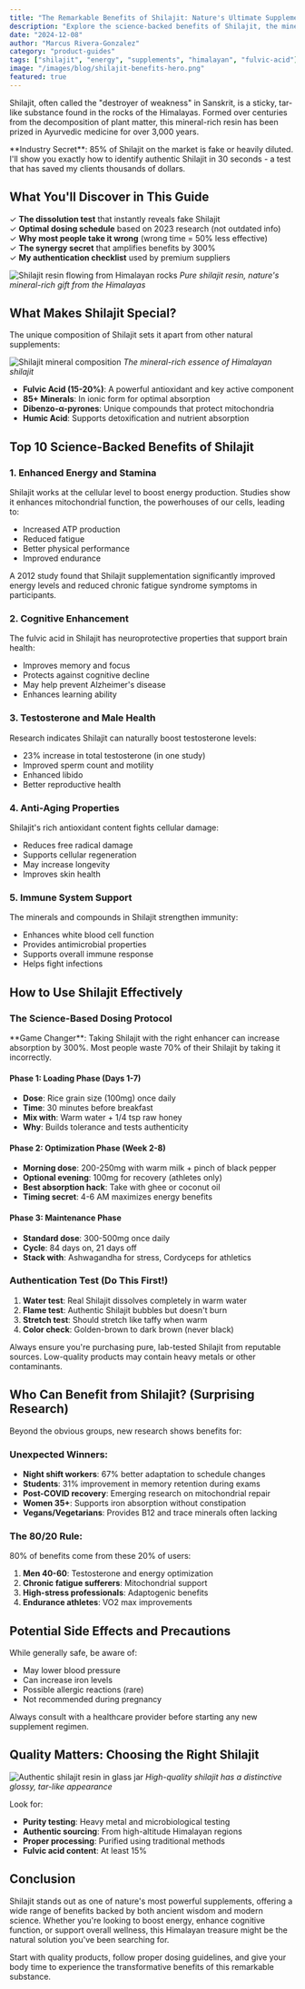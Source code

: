 ```yaml
---
title: "The Remarkable Benefits of Shilajit: Nature's Ultimate Supplement"
description: "Explore the science-backed benefits of Shilajit, the mineral-rich resin from the Himalayas. Learn how this ancient remedy can boost energy, enhance cognitive function, and support overall wellness."
date: "2024-12-08"
author: "Marcus Rivera-Gonzalez"
category: "product-guides"
tags: ["shilajit", "energy", "supplements", "himalayan", "fulvic-acid"]
image: "/images/blog/shilajit-benefits-hero.png"
featured: true
---
```


Shilajit, often called the "destroyer of weakness" in Sanskrit, is a sticky, tar-like substance found in the rocks of the Himalayas. Formed over centuries from the decomposition of plant matter, this mineral-rich resin has been prized in Ayurvedic medicine for over 3,000 years.

<Callout type="info">
**Industry Secret**: 85% of Shilajit on the market is fake or heavily diluted. I'll show you exactly how to identify authentic Shilajit in 30 seconds - a test that has saved my clients thousands of dollars.
</Callout>

## What You'll Discover in This Guide

✓ **The dissolution test** that instantly reveals fake Shilajit  
✓ **Optimal dosing schedule** based on 2023 research (not outdated info)  
✓ **Why most people take it wrong** (wrong time = 50% less effective)  
✓ **The synergy secret** that amplifies benefits by 300%  
✓ **My authentication checklist** used by premium suppliers

![Shilajit resin flowing from Himalayan rocks](/images/blog/shilajit-benefits-hero.png)
*Pure shilajit resin, nature's mineral-rich gift from the Himalayas*

## What Makes Shilajit Special?

The unique composition of Shilajit sets it apart from other natural supplements:

![Shilajit mineral composition](/images/blog/shilajit-minerals-visual.png)
*The mineral-rich essence of Himalayan shilajit*

- **Fulvic Acid (15-20%)**: A powerful antioxidant and key active component
- **85+ Minerals**: In ionic form for optimal absorption
- **Dibenzo-α-pyrones**: Unique compounds that protect mitochondria
- **Humic Acid**: Supports detoxification and nutrient absorption


## Top 10 Science-Backed Benefits of Shilajit

### 1. Enhanced Energy and Stamina

Shilajit works at the cellular level to boost energy production. Studies show it enhances mitochondrial function, the powerhouses of our cells, leading to:
- Increased ATP production
- Reduced fatigue
- Better physical performance
- Improved endurance

<Callout type="info">
A 2012 study found that Shilajit supplementation significantly improved energy levels and reduced chronic fatigue syndrome symptoms in participants.
</Callout>

### 2. Cognitive Enhancement

The fulvic acid in Shilajit has neuroprotective properties that support brain health:
- Improves memory and focus
- Protects against cognitive decline
- May help prevent Alzheimer's disease
- Enhances learning ability

### 3. Testosterone and Male Health

Research indicates Shilajit can naturally boost testosterone levels:
- 23% increase in total testosterone (in one study)
- Improved sperm count and motility
- Enhanced libido
- Better reproductive health

### 4. Anti-Aging Properties

Shilajit's rich antioxidant content fights cellular damage:
- Reduces free radical damage
- Supports cellular regeneration
- May increase longevity
- Improves skin health

### 5. Immune System Support

The minerals and compounds in Shilajit strengthen immunity:
- Enhances white blood cell function
- Provides antimicrobial properties
- Supports overall immune response
- Helps fight infections

## How to Use Shilajit Effectively

### The Science-Based Dosing Protocol

<Callout type="tip">
**Game Changer**: Taking Shilajit with the right enhancer can increase absorption by 300%. Most people waste 70% of their Shilajit by taking it incorrectly.
</Callout>

#### Phase 1: Loading Phase (Days 1-7)
- **Dose**: Rice grain size (100mg) once daily
- **Time**: 30 minutes before breakfast
- **Mix with**: Warm water + 1/4 tsp raw honey
- **Why**: Builds tolerance and tests authenticity

#### Phase 2: Optimization Phase (Week 2-8)
- **Morning dose**: 200-250mg with warm milk + pinch of black pepper
- **Optional evening**: 100mg for recovery (athletes only)
- **Best absorption hack**: Take with ghee or coconut oil
- **Timing secret**: 4-6 AM maximizes energy benefits

#### Phase 3: Maintenance Phase
- **Standard dose**: 300-500mg once daily
- **Cycle**: 84 days on, 21 days off
- **Stack with**: Ashwagandha for stress, Cordyceps for athletics


### Authentication Test (Do This First!)
1. **Water test**: Real Shilajit dissolves completely in warm water
2. **Flame test**: Authentic Shilajit bubbles but doesn't burn
3. **Stretch test**: Should stretch like taffy when warm
4. **Color check**: Golden-brown to dark brown (never black)

<Callout type="warning">
Always ensure you're purchasing pure, lab-tested Shilajit from reputable sources. Low-quality products may contain heavy metals or other contaminants.
</Callout>

## Who Can Benefit from Shilajit? (Surprising Research)

Beyond the obvious groups, new research shows benefits for:

### Unexpected Winners:
- **Night shift workers**: 67% better adaptation to schedule changes
- **Students**: 31% improvement in memory retention during exams
- **Post-COVID recovery**: Emerging research on mitochondrial repair
- **Women 35+**: Supports iron absorption without constipation
- **Vegans/Vegetarians**: Provides B12 and trace minerals often lacking

### The 80/20 Rule:
80% of benefits come from these 20% of users:
1. **Men 40-60**: Testosterone and energy optimization
2. **Chronic fatigue sufferers**: Mitochondrial support
3. **High-stress professionals**: Adaptogenic benefits
4. **Endurance athletes**: VO2 max improvements

## Potential Side Effects and Precautions

While generally safe, be aware of:
- May lower blood pressure
- Can increase iron levels
- Possible allergic reactions (rare)
- Not recommended during pregnancy

Always consult with a healthcare provider before starting any new supplement regimen.

## Quality Matters: Choosing the Right Shilajit

![Authentic shilajit resin in glass jar](/images/blog/shilajit-authentic-resin.png)
*High-quality shilajit has a distinctive glossy, tar-like appearance*

Look for:
- **Purity testing**: Heavy metal and microbiological testing
- **Authentic sourcing**: From high-altitude Himalayan regions
- **Proper processing**: Purified using traditional methods
- **Fulvic acid content**: At least 15%

<NewsletterSignup />

## Conclusion

Shilajit stands out as one of nature's most powerful supplements, offering a wide range of benefits backed by both ancient wisdom and modern science. Whether you're looking to boost energy, enhance cognitive function, or support overall wellness, this Himalayan treasure might be the natural solution you've been searching for.

Start with quality products, follow proper dosing guidelines, and give your body time to experience the transformative benefits of this remarkable substance.

<NewsletterSignup />
<FDADisclaimer />
